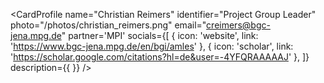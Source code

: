 
<CardProfile 
    name="Christian Reimers"
    identifier="Project Group Leader"
    photo="/photos/christian_reimers.png"
    email="creimers@bgc-jena.mpg.de"
    partner='MPI'
    socials={[
        {
            icon: 'website',
            link: 'https://www.bgc-jena.mpg.de/en/bgi/amles'
        },
        {
            icon: 'scholar',
            link: 'https://scholar.google.com/citations?hl=de&user=-4YFQRAAAAAJ'
        },
        ]}
    description={{
    }}
/>